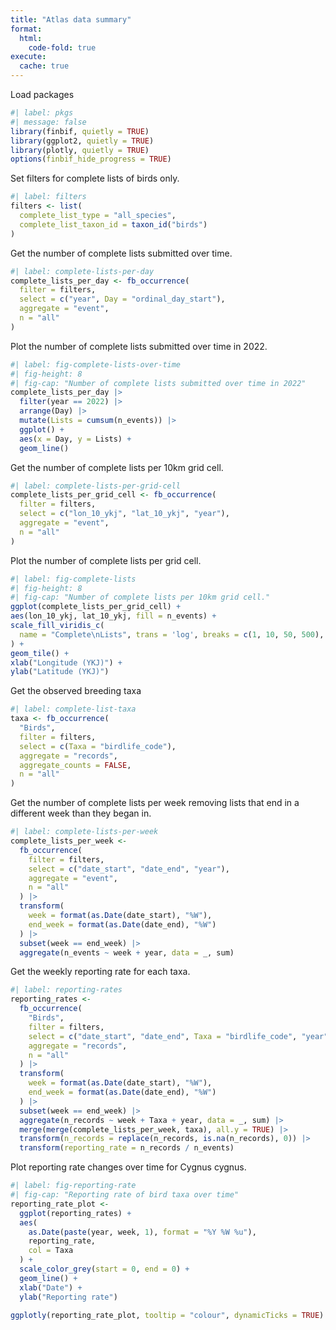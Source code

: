 ```yaml
---
title: "Atlas data summary"
format: 
  html:
    code-fold: true
execute: 
  cache: true
---
```


Load packages

```r
#| label: pkgs
#| message: false
library(finbif, quietly = TRUE)
library(ggplot2, quietly = TRUE)
library(plotly, quietly = TRUE)
options(finbif_hide_progress = TRUE)
```

Set filters for complete lists of birds only.

```r
#| label: filters
filters <- list(
  complete_list_type = "all_species",
  complete_list_taxon_id = taxon_id("birds")
)
```

Get the number of complete lists submitted over time.

```r
#| label: complete-lists-per-day
complete_lists_per_day <- fb_occurrence(
  filter = filters,
  select = c("year", Day = "ordinal_day_start"),
  aggregate = "event",
  n = "all"
)
```

Plot the number of complete lists submitted over time in 2022.

```r
#| label: fig-complete-lists-over-time
#| fig-height: 8
#| fig-cap: "Number of complete lists submitted over time in 2022"
complete_lists_per_day |>
  filter(year == 2022) |>
  arrange(Day) |>
  mutate(Lists = cumsum(n_events)) |>
  ggplot() +
  aes(x = Day, y = Lists) +
  geom_line()
```

Get the number of complete lists per 10km grid cell.

```r
#| label: complete-lists-per-grid-cell
complete_lists_per_grid_cell <- fb_occurrence(
  filter = filters,
  select = c("lon_10_ykj", "lat_10_ykj", "year"),
  aggregate = "event",
  n = "all"
)
```

Plot the number of complete lists per grid cell.

```r
#| label: fig-complete-lists
#| fig-height: 8
#| fig-cap: "Number of complete lists per 10km grid cell."
ggplot(complete_lists_per_grid_cell) +
aes(lon_10_ykj, lat_10_ykj, fill = n_events) +
scale_fill_viridis_c(
  name = "Complete\nLists", trans = 'log', breaks = c(1, 10, 50, 500),
) +
geom_tile() +
xlab("Longitude (YKJ)") +
ylab("Latitude (YKJ)")
```

Get the observed breeding taxa

```r
#| label: complete-list-taxa
taxa <- fb_occurrence(
  "Birds",
  filter = filters,
  select = c(Taxa = "birdlife_code"),
  aggregate = "records",
  aggregate_counts = FALSE,
  n = "all"
)
```

Get the number of complete lists per week removing lists that end in a different week than they began in.

```r
#| label: complete-lists-per-week
complete_lists_per_week <-
  fb_occurrence(
    filter = filters,
    select = c("date_start", "date_end", "year"),
    aggregate = "event",
    n = "all"
  ) |>
  transform(
    week = format(as.Date(date_start), "%W"),
    end_week = format(as.Date(date_end), "%W")
  ) |>
  subset(week == end_week) |>
  aggregate(n_events ~ week + year, data = _, sum)
```

Get the weekly reporting rate for each taxa.

```r
#| label: reporting-rates
reporting_rates <-
  fb_occurrence(
    "Birds",
    filter = filters,
    select = c("date_start", "date_end", Taxa = "birdlife_code", "year"),
    aggregate = "records",
    n = "all"
  ) |>
  transform(
    week = format(as.Date(date_start), "%W"),
    end_week = format(as.Date(date_end), "%W")
  ) |>
  subset(week == end_week) |>
  aggregate(n_records ~ week + Taxa + year, data = _, sum) |>
  merge(merge(complete_lists_per_week, taxa), all.y = TRUE) |>
  transform(n_records = replace(n_records, is.na(n_records), 0)) |>
  transform(reporting_rate = n_records / n_events)
```

Plot reporting rate changes over time for Cygnus cygnus.

```r
#| label: fig-reporting-rate
#| fig-cap: "Reporting rate of bird taxa over time"
reporting_rate_plot <- 
  ggplot(reporting_rates) +
  aes(
    as.Date(paste(year, week, 1), format = "%Y %W %u"),
    reporting_rate,
    col = Taxa
  ) +
  scale_color_grey(start = 0, end = 0) +
  geom_line() +
  xlab("Date") +
  ylab("Reporting rate")

ggplotly(reporting_rate_plot, tooltip = "colour", dynamicTicks = TRUE)
```
